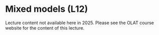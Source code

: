 # Mixed models (L12) {.unnumbered}

Lecture content not available here in 2025. Please see the OLAT course website for the content of this lecture.